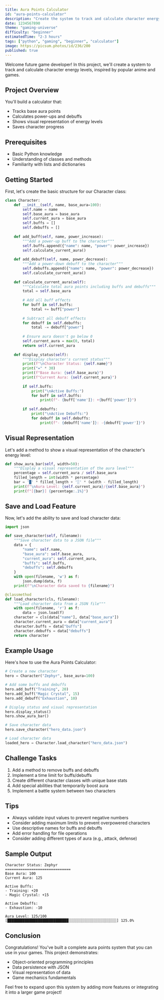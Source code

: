 ```yaml
---
title: Aura Points Calculator
id: "aura-points-calculator"
description: "Create the system to track and calculate character energy levels!"
date: 1234567890
theme: "gaming-universe"
difficulty: "beginner"
estimatedTime: "2-3 hours"
tags: ["python", "gaming", "beginner", "calculator"]
image: https://picsum.photos/id/236/200
published: true
---
```


Welcome future game developer! In this project, we'll create a system to track and calculate character energy levels, inspired by popular anime and games.

## Project Overview
You'll build a calculator that:
- Tracks base aura points
- Calculates power-ups and debuffs
- Shows visual representation of energy levels
- Saves character progress

## Prerequisites
- Basic Python knowledge
- Understanding of classes and methods
- Familiarity with lists and dictionaries

## Getting Started
First, let's create the basic structure for our Character class:

```python
class Character:
    def __init__(self, name, base_aura=100):
        self.name = name
        self.base_aura = base_aura
        self.current_aura = base_aura
        self.buffs = []
        self.debuffs = []
    
    def add_buff(self, name, power_increase):
        """Add a power-up buff to the character"""
        self.buffs.append({"name": name, "power": power_increase})
        self.calculate_current_aura()
    
    def add_debuff(self, name, power_decrease):
        """Add a power-down debuff to the character"""
        self.debuffs.append({"name": name, "power": power_decrease})
        self.calculate_current_aura()
    
    def calculate_current_aura(self):
        """Calculate total aura points including buffs and debuffs"""
        total = self.base_aura
        
        # Add all buff effects
        for buff in self.buffs:
            total += buff["power"]
            
        # Subtract all debuff effects
        for debuff in self.debuffs:
            total -= debuff["power"]
        
        # Ensure aura doesn't go below 0
        self.current_aura = max(0, total)
        return self.current_aura
    
    def display_status(self):
        """Display character's current status"""
        print(f"\nCharacter Status: {self.name}")
        print("=" * 30)
        print(f"Base Aura: {self.base_aura}")
        print(f"Current Aura: {self.current_aura}")
        
        if self.buffs:
            print("\nActive Buffs:")
            for buff in self.buffs:
                print(f"- {buff['name']}: +{buff['power']}")
                
        if self.debuffs:
            print("\nActive Debuffs:")
            for debuff in self.debuffs:
                print(f"- {debuff['name']}: -{debuff['power']}")
```

## Visual Representation
Let's add a method to show a visual representation of the character's energy level:

```python
def show_aura_bar(self, width=50):
    """Display a visual representation of the aura level"""
    percentage = self.current_aura / self.base_aura
    filled_length = int(width * percentage)
    bar = '█' * filled_length + '░' * (width - filled_length)
    print(f"\nAura Level: {self.current_aura}/{self.base_aura}")
    print(f"[{bar}] {percentage:.1%}")
```

## Save and Load Feature
Now, let's add the ability to save and load character data:

```python
import json

def save_character(self, filename):
    """Save character data to a JSON file"""
    data = {
        "name": self.name,
        "base_aura": self.base_aura,
        "current_aura": self.current_aura,
        "buffs": self.buffs,
        "debuffs": self.debuffs
    }
    with open(filename, 'w') as f:
        json.dump(data, f)
    print(f"\nCharacter data saved to {filename}")

@classmethod
def load_character(cls, filename):
    """Load character data from a JSON file"""
    with open(filename, 'r') as f:
        data = json.load(f)
    character = cls(data["name"], data["base_aura"])
    character.current_aura = data["current_aura"]
    character.buffs = data["buffs"]
    character.debuffs = data["debuffs"]
    return character
```

## Example Usage
Here's how to use the Aura Points Calculator:


```python
# Create a new character
hero = Character("Zephyr", base_aura=100)

# Add some buffs and debuffs
hero.add_buff("Training", 20)
hero.add_buff("Magic Crystal", 15)
hero.add_debuff("Exhaustion", 10)

# Display status and visual representation
hero.display_status()
hero.show_aura_bar()

# Save character data
hero.save_character("hero_data.json")

# Load character data
loaded_hero = Character.load_character("hero_data.json")
```

## Challenge Tasks
1. Add a method to remove buffs and debuffs
2. Implement a time limit for buffs/debuffs
3. Create different character classes with unique base stats
4. Add special abilities that temporarily boost aura
5. Implement a battle system between two characters

## Tips
- Always validate input values to prevent negative numbers
- Consider adding maximum limits to prevent overpowered characters
- Use descriptive names for buffs and debuffs
- Add error handling for file operations
- Consider adding different types of aura (e.g., attack, defense)

## Sample Output
```
Character Status: Zephyr
==============================
Base Aura: 100
Current Aura: 125

Active Buffs:
- Training: +20
- Magic Crystal: +15

Active Debuffs:
- Exhaustion: -10

Aura Level: 125/100
[████████████████████████████░░░░░░░░░░░░░░░░░░░░░░] 125.0%
```

## Conclusion
Congratulations! You've built a complete aura points system that you can use in your games. This project demonstrates:
- Object-oriented programming principles
- Data persistence with JSON
- Visual representation of data
- Game mechanics fundamentals

Feel free to expand upon this system by adding more features or integrating it into a larger game project!
